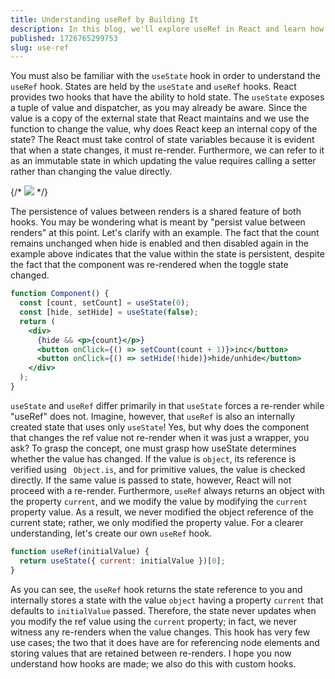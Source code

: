 ```yaml
---
title: Understanding useRef by Building It
description: In this blog, we'll explore useRef in React and learn how to implement a similar custom hook.
published: 1726765299753
slug: use-ref
---
```


You must also be familiar with the `useState` hook in order to understand the `useRef` hook. States are held by the `useState` and `useRef` hooks. React provides two hooks that have the ability to hold state. The `useState` exposes a tuple of value and dispatcher, as you may already be aware. Since the value is a copy of the external state that React maintains and we use the function to change the value, why does React keep an internal copy of the state? The React must take control of state variables because it is evident that when a state changes, it must re-render. Furthermore, we can refer to it as an immutable state in which updating the value requires calling a setter rather than changing the value directly.

{/* <img src="/images/venn-state.png" /> */}

The persistence of values between renders is a shared feature of both hooks. You may be wondering what is meant by "persist value between renders" at this point. Let's clarify with an example.
The fact that the count remains unchanged when hide is enabled and then disabled again in the example above indicates that the value within the state is persistent, despite the fact that the component was re-rendered when the toggle state changed.

```jsx showLineNumbers
function Component() {
  const [count, setCount] = useState(0);
  const [hide, setHide] = useState(false);
  return (
    <div>
      {hide && <p>{count}</p>}
      <button onClick={() => setCount(count + 1)}>inc</button>
      <button onClick={() => setHide(!hide)}>hide/unhide</button>
    </div>
  );
}
```

`useState` and `useRef` differ primarily in that `useState` forces a re-render while "useRef" does not. Imagine, however, that `useRef` is also an internally created state that uses only `useState`! Yes, but why does the component that changes the ref value not re-render when it was just a wrapper, you ask? To grasp the concept, one must grasp how useState determines whether the value has changed. If the value is `object`, its reference is verified using ` Object.is`, and for primitive values, the value is checked directly. If the same value is passed to state, however, React will not proceed with a re-render. Furthermore, `useRef` always returns an object with the property `current`, and we modify the value by modifying the `current` property value. As a result, we never modified the object reference of the current state; rather, we only modified the property value. For a clearer understanding, let's create our own `useRef` hook.

```jsx showLineNumbers {2}
function useRef(initialValue) {
  return useState({ current: initialValue })[0];
}
```

As you can see, the `useRef` hook returns the state reference to you and internally stores a state with the value `object` having a property `current` that defaults to `initialValue` passed. Therefore, the state never updates when you modify the ref value using the `current` property; in fact, we never witness any re-renders when the value changes. This hook has very few use cases; the two that it does have are for referencing node elements and storing values that are retained between re-renders. I hope you now understand how hooks are made; we also do this with custom hooks.
